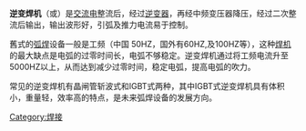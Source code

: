 {{Multiple issues|
{{Unreferenced |time=2007-10-22T13:26:13+00:00 }}
{{Orphan|time=2022-01-30T15:23:14+00:00}}
}}
'''逆变焊机'''（{{lang-en|inverter welder}}或{{lang|en|inverter welding machine}}）是[[交流电|交流电]]整流后，经过[[逆变器|逆变器]]，再经中频变压器降压，经过二次整流后输出，输出波形好，引弧及推力电流易于控制。

舊式的[[弧焊|弧焊]]设备一般是工频（中国 50HZ，国外有60HZ,及100HZ等），这种[[焊机|焊机]]的最大缺点是电弧的过零时间长，电弧不够稳定。逆变焊机通过将工频电流升至5000HZ以上，从而达到减少过零时间，稳定电弧，提高电弧的吹力。

常见的逆变焊机有晶闸管斩波式和IGBT式两种，其中IGBT式逆变焊机具有体积小，重量轻，效率高的特点，是未来弧焊设备的发展方向。

[[Category:焊接|Category:焊接]]